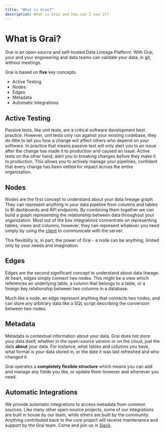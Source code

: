 ```yaml
---
title: "What is Grai?"
description: What is Grai and how can I use it?
---
```


# What is Grai?

Grai is an open-source and self-hosted Data Lineage Platform. With Grai, your and your engineering and data teams can validate your data, in git, without meetings.

Grai is based on **five** key concepts

- Active Testing
- Nodes
- Edges
- Metadata
- Automatic Integrations

## Active Testing

Passive tests, like unit tests, are a critical software development best practice.
However, unit tests only run against your existing codebase, they do little to tell you how a change will affect others who depend on your software.
In practice that means passive test will only alert you to an issue after the change has made it to production and caused an issue.
Active tests on the other hand, alert you to breaking changes before they make it to production.
This allows you to actively manage your pipelines, confident that every change has been vetted for impact across the entire organization.

## Nodes

Nodes are the first concept to understand about your data lineage graph.
They can represent anything in your data pipeline from columns and tables to BI dashboards and API endpoints.
By combining them together we can build a graph representing the relationship between data throughout your organization.
Most out of the box integrations concentrate on representing tables, views and columns, however, they can represent whatever you need simply by using the [client](/tooling/client) to communicate with the server.

This flexibility is, in part, the power of Grai - a node can be anything, limited only by your needs and imagination.

## Edges

Edges are the second significant concept to understand about data lineage.
At heart, edges simply connect two nodes.
This might be a view which references an underlying table, a column that belongs to a table, or a foreign key relationship between two columns in a database.

Much like a node, an edge represent anything that connects two nodes, and can store any arbitrary data like a SQL script describing the conversion between two nodes.

## Metadata

Metadata is contextual information about your data.
Grai does not store your data itself, whether in the open-source version or on the cloud, just the data **about** your data.
For instance, what tables and columns you have, what format is your data stored in, or the date it was last refreshed and who changed it.

Grai operates a **completely flexible structure** which means you can add and manage any fields you like, or update them however and whenever you need.

## Automatic Integrations

We provide automatic integrations to access metadata from common sources.
Like many other open-source projects, some of our integrations are built in house by our team, while others are built by the community.
Anything contributed back to the core project will receive maintenance and support by the Grai team.
Come and join us in [Slack](https://join.slack.com/t/graicommunity/shared_invite/zt-1il70kfeb-TaCm5fwHg_quWCpKNYyj6w).
